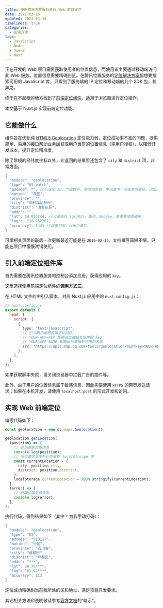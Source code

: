```yaml
---
title: 使用腾讯位置服务进行 Web 前端定位
date: 2021-03-16
updated: 2021-03-16
timeliness: true
categories:
  - 前端开发
tags:
  - JavaScript
  - Node
  - Vue-2
  - Nuxt
---
```


正在开发的 Web 项目需要获取使用者的位置信息，而使用者主要通过移动端访问此 Web 服务。位置信息需要精确到区。在腾讯位置服务的[定位解决方案](https://lbs.qq.com/location/#anchor)里想要搜索可用的 JavaScript 库，只看到了服务端的 IP 定位和移动端的几个 SDK 包，甚异之。

终于在不起眼的地方找到了[前端定位组件](https://lbs.qq.com/webApi/component/componentGuide/componentGeolocation)，适用于浏览器进行定位操作。

本文基于 Nuxt.js 实现前端定位功能。

## 它能做什么

组件旨在优化纯 [HTML5 Geolocation](https://w3c.github.io/geolocation-api) 定位能力弱，定位成功率不高的问题，提供简单、易用的接口帮助业务层获取用户当前的位置信息（需用户授权），以降低开发成本，提升定位精准度。

除了常规的经纬度坐标以外，它返回的结果里还包含了 `city` 和 `district` 项，非常方面。

```js
{
  "module": "geolocation",
  "type": "h5_watch",
  "adcode": "", //行政区 ID，六位数字, 前两位是省，中间是市，后面两位是区，比如深圳市 ID 为 440300
  "nation": "美国",
  "province": "",
  "city": "加利福尼亚州",
  "district": "洛杉矶县",
  "addr": "",
  "lat": 34.035244, //火星坐标 (gcj02)，腾讯、Google、高德等地图通用
  "lng": -118.252207,
  "accuracy": 1441 //误差范围，以米为单位
}
```

可惜相关页面的最后一次更新最近可能是在 `2016-02-23`，文档撰写简陋不堪，只能在项目中慢慢试错使用。

## 引入前端定位组件库

首先需要在腾讯位置服务的控制台添加应用，获得应用的 `key`。

这里选择使用前端定位组件的**调用方式三**。

在 HTML 文件的中引入脚本，对应 Nuxt.js 应用中的 `nuxt.config.js`：

```js
// nuxt.config.js
export default {
  head: {
    script: [
      {
        type: "text/javascript",
        // 引入腾讯地图前端定位组件
        // YOUR-APP-KEY 即腾讯位置服务应用的 key
        // YOUR-APP-NAME 即腾讯位置服务应用的名称
        src: "https://apis.map.qq.com/tools/geolocation/min?key=YOUR-APP-KEY&referer=YOUR-APP-NAME",
      },
    ],
  },
};
```

如果获取脚本失败，请关闭浏览器中拦截广告的插件等。

此外，由于用户的位置信息属于敏感信息，因此需要使用 `HTTPS` 的网页发送请求；如果在本机开发，请使用 `localhost:port` 的形式开发和访问。

## 实现 Web 前端定位

编写代码如下：

```js
const geolocation = new qq.maps.Geolocation();

geolocation.getLocation(
  (position) => {
    // 成功获取位置信息
    console.log(position);
    // 将位置信息序列化存储在 localStorage 中
    const currentLocation = {
      city: position.city,
      district: position.district,
    };
    localStorage.currentLocation = JSON.stringify(currentLocation);
  },
  (error) => {
    // 获取位置信息失败
    console.log(error);
  },
);
```

执行代码，得到结果如下（其中 `*` 为我手动打码）：

```js
{
  "module": "geolocation",
  "type": "h5",
  "adcode": "510117",
  "nation": "中国",
  "province": "四川省",
  "city": "成都市",
  "district": "郫都区",
  "addr": "***",
  "lat": 30.75****,
  "lng": 103.92****,
  "accuracy": 113
}
```

定位成功精确到当前我所处的区和地址，满足项目开发要求。

其它相关方法和说明敬请参考[官方文档](https://lbs.qq.com/webApi/component/componentGuide/componentGeolocation)的“暗示”。
